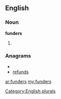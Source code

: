 ==English==

===Noun===
'''funders'''

# {{plural of|[[funder]]}}

===Anagrams===
* {{alphagram|defnrsu}}
* [[refunds#English|refunds]]

[[Category:English plurals]]

[[ar:funders]]
[[my:funders]]